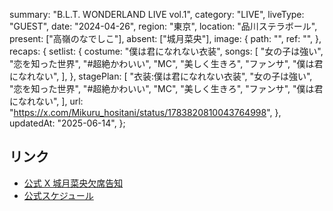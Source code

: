   summary: "B.L.T. WONDERLAND LIVE vol.1",
  category: "LIVE",
  liveType: "GUEST",
  date: "2024-04-26",
  region: "東京",
  location: "品川ステラボール",
  present: ["高嶺のなでしこ"],
  absent: ["城月菜央"],
  image: {
    path: "",
    ref: "",
  },
  recaps: {
    setlist: {
      costume: "僕は君になれない衣装",
      songs: [
        "女の子は強い",
        "恋を知った世界",
        "#超絶かわいい",
        "MC",
        "美しく生きろ",
        "ファンサ",
        "僕は君になれない",
      ],
    },
    stagePlan: [
      "衣装:僕は君になれない衣装",
      "女の子は強い",
      "恋を知った世界",
      "#超絶かわいい",
      "MC",
      "美しく生きろ",
      "ファンサ",
      "僕は君になれない",
    ],
    url: "https://x.com/Mikuru_hositani/status/1783820810043764998",
  },
  updatedAt: "2025-06-14",
};

## リンク

- [公式 X 城月菜央欠席告知](https://x.com/takanenofficial/status/1783773077589131332)
- [公式スケジュール](https://takanenonadeshiko.jp/?p=1948)
